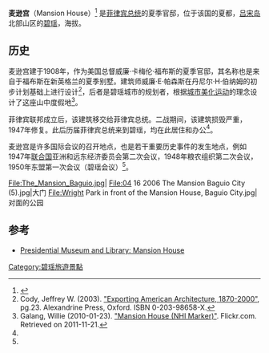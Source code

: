 {{Infobox building
| name                 = 麦逊宫
| alternate_names      =  
| image                = The Mansion Baguio City.JPG
| altitude             = approx. {{convert|5000|ft}}
| location_town        = [[碧瑶|碧瑶]]Leonard Wood Road 
| location_country     = [[菲律宾|菲律宾]]
| latitude             = 16.412222 
| longitude            = 120.621389 
| completion_date      =
| inauguration_date    = 1908年
| architect            = 威廉·E·帕森斯
}}

'''麦逊宫'''（Mansion House）<ref name ="presmuseum">{{cite web|url=http://malacanang.gov.ph/about/malacanang/mansion-house/|title=Presidential Museum & Library: Mansion House|publisher=Presidential Museum and Library (Philippines)|accessdate=2013-06-09|archive-date=2018-10-21|archive-url=https://web.archive.org/web/20181021165359/http://malacanang.gov.ph/about/malacanang/mansion-house/|dead-url=no}}</ref> 是[[菲律宾总统|菲律宾总统]]的夏季官邸，位于该国的夏都，[[吕宋岛|吕宋岛]]北部山区的[[碧瑶|碧瑶]]，海拔{{convert|5000|ft}}。

==历史==
麦逊宫建于1908年，作为美国总督威廉·卡梅伦·福布斯的夏季官邸，其名称也是来自于福布斯在新英格兰的夏季别墅。建筑师威廉·E·帕森斯在丹尼尔·H·伯纳姆的初步计划基础上进行设计<ref>Cody, Jeffrey W. (2003). [http://books.google.com/books?id=QCUETPfCZrYC "Exporting American Architecture, 1870-2000"], pg.23. Alexandrine Press, Oxford. ISBN 0-203-98658-X.</ref>，后者是碧瑶城市的规划者，根据[[城市美化运动|城市美化运动]]的理念设计了这座山中度假地<ref name="marker">Galang, Willie (2010-01-23). [https://archive.is/20130123051438/www.flickr.com/photos/williegalang/4316341526/ "Mansion House (NHI Marker)"]. Flickr.com. Retrieved on 2011-11-21.</ref>。

菲律宾联邦成立后，该建筑移交给菲律宾总统。二战期间，该建筑损毁严重，1947年修复。此后历届菲律宾总统来到碧瑶，均在此居住和办公<ref name="marker"/>。 

麦逊宫是许多国际会议的召开地点，也是若干重要历史事件的发生地点，例如1947年[[联合国|联合国]]亚洲和远东经济委员会第二次会议，1948年粮农组织第二次会议，1950年东盟第一次会议（碧瑶会议）<ref name="marker"/>。

<gallery>
File:The_Mansion_Baguio.jpg|
File:04 16 2006 The Mansion Baguio City (5).jpg|大门
File:Wright Park in front of the Mansion House, Baguio City.jpg|对面的公园
</gallery>

==参考==
{{reflist}}
{{commons category|The Mansion, Baguio City|The Mansion}}
* [http://malacanang.gov.ph/about/malacanang/mansion-house/ Presidential Museum and Library: Mansion House]{{Wayback|url=http://malacanang.gov.ph/about/malacanang/mansion-house/ |date=20181021165359 }}

[[Category:碧瑶旅遊景點|Category:碧瑶旅遊景點]]